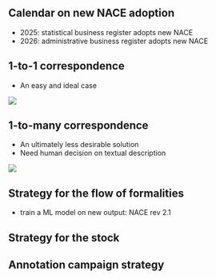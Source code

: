 ## Calendar on new NACE adoption 

- 2025: statistical business register adopts new NACE
- 2026: administrative business register adopts new NACE

## 1-to-1 correspondence

- An easy and ideal case

![](../img/one-to-one.png){fig-align="center"}

## 1-to-many correspondence

- An ultimately less desirable solution
- Need human decision on textual description

![](../img/one-to-many.png){fig-align="center"}

## Strategy for the flow of formalities

- train a ML model on new output: NACE rev 2.1

## Strategy for the stock


## Annotation campaign strategy